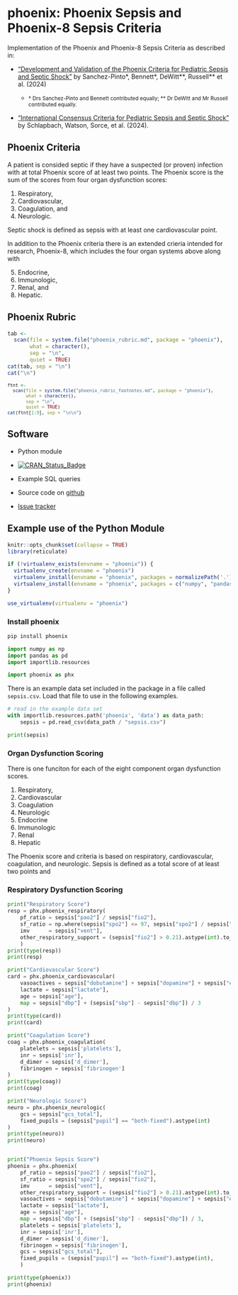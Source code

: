 <!-- README.md is generated from README.Rmd. Please edit that file -->

# phoenix: Phoenix Sepsis and Phoenix-8 Sepsis Criteria

Implementation of the Phoenix and Phoenix-8 Sepsis Criteria as
described in:

* ["Development and Validation of the Phoenix Criteria for Pediatric Sepsis and Septic Shock"](doi:10.1001/jama.2024.0196) by Sanchez-Pinto&ast;, Bennett&ast;, DeWitt&ast;&ast;, Russell&ast;&ast; et al. (2024)

  * <small> &ast; Drs Sanchez-Pinto and Bennett contributed equally; &ast;&ast; Dr DeWitt and Mr Russell contributed equally.</small>

* ["International Consensus Criteria for Pediatric Sepsis and Septic Shock"](doi:10.1001/jama.2024.0179) by Schlapbach, Watson, Sorce, et al. (2024).

## Phoenix Criteria
A patient is consided septic if they have a suspected (or proven) infection with
at total Phoenix score of at least two points.  The Phoenix score is the sum of
the scores from four organ dysfunction scores:

1. Respiratory,
2. Cardiovascular,
3. Coagulation, and
4. Neurologic.

Septic shock is defined as sepsis with at least one cardiovascular point.

In addition to the Phoenix criteria there is an extended crieria intended for
research, Phoenix-8, which includes the four organ systems above along with

5. Endocrine,
6. Immunologic,
7. Renal, and 
8. Hepatic.

## Phoenix Rubric

```r
tab <-
  scan(file = system.file("phoenix_rubric.md", package = "phoenix"),
       what = character(),
       sep = "\n",
       quiet = TRUE)
cat(tab, sep = "\n")
cat("\n")
```

<small>
```r
ftnt <-
  scan(file = system.file("phoenix_rubric_footnotes.md", package = "phoenix"),
       what = character(),
       sep = "\n",
       quiet = TRUE)
cat(ftnt[1:9], sep = "\n\n")
```
</small>


## Software

* Python module
* [![CRAN_Status_Badge](https://www.r-pkg.org/badges/version/phoenix)](https://cran.r-project.org/package=phoenix)
* Example SQL queries

* Source code on [github](https://github.com/CU-DBMI-Peds/phoenix/)
* [Issue tracker](https://github.com/CU-DBMI-Peds/phoenix/issues/)


## Example use of the Python Module

```r
knitr::opts_chunk$set(collapse = TRUE)
library(reticulate)

if (!virtualenv_exists(envname = "phoenix")) {
  virtualenv_create(envname = "phoenix")
  virtualenv_install(envname = "phoenix", packages = normalizePath('.'))
  virtualenv_install(envname = "phoenix", packages = c("numpy", "pandas"))
}

use_virtualenv(virtualenv = "phoenix")
```

### Install phoenix

```python
pip install phoenix
```


```python
import numpy as np
import pandas as pd
import importlib.resources

import phoenix as phx
```

There is an example data set included in the package in a file called
`sepsis.csv`.  Load that file to use in the following examples.

```python
# read in the example data set
with importlib.resources.path('phoenix', 'data') as data_path:
    sepsis = pd.read_csv(data_path / "sepsis.csv")

print(sepsis)
```

### Organ Dysfunction Scoring
There is one funciton for each of the eight component organ dysfunction scores.

1. Respiratory,
2. Cardiovascular
3. Coagulation
4. Neurologic
5. Endocrine
6. Immunologic
7. Renal
8. Hepatic

The Phoenix score and criteria is based on 
respiratory,
cardiovascular,
coagulation, and
neurologic.  Sepsis is defined as a total score of at least two points and 

### Respiratory Dysfunction Scoring


```python
print("Respiratory Score")
resp = phx.phoenix_respiratory(
    pf_ratio = sepsis["pao2"] / sepsis["fio2"],
    sf_ratio = np.where(sepsis["spo2"] <= 97, sepsis["spo2"] / sepsis["fio2"], np.nan),
    imv      = sepsis["vent"],
    other_respiratory_support = (sepsis["fio2"] > 0.21).astype(int).to_numpy()
    )
print(type(resp))
print(resp)

print("Cardiovascular Score")
card = phx.phoenix_cardiovascular(
    vasoactives = sepsis["dobutamine"] + sepsis["dopamine"] + sepsis["epinephrine"] + sepsis["milrinone"] + sepsis["norepinephrine"] + sepsis["vasopressin"],
    lactate = sepsis["lactate"],
    age = sepsis["age"],
    map = sepsis["dbp"] + (sepsis["sbp"] - sepsis["dbp"]) / 3
)
print(type(card))
print(card)

print("Coagulation Score")
coag = phx.phoenix_coagulation(
    platelets = sepsis['platelets'],
    inr = sepsis['inr'],
    d_dimer = sepsis['d_dimer'],
    fibrinogen = sepsis['fibrinogen']
)
print(type(coag))
print(coag)

print("Neurologic Score")
neuro = phx.phoenix_neurologic(
    gcs = sepsis["gcs_total"],
    fixed_pupils = (sepsis["pupil"] == "both-fixed").astype(int)
)
print(type(neuro))
print(neuro)


print("Phoenix Sepsis Score")
phoenix = phx.phoenix(
    pf_ratio = sepsis["pao2"] / sepsis["fio2"],
    sf_ratio = sepsis["spo2"] / sepsis["fio2"],
    imv      = sepsis["vent"],
    other_respiratory_support = (sepsis["fio2"] > 0.21).astype(int).to_numpy(),
    vasoactives = sepsis["dobutamine"] + sepsis["dopamine"] + sepsis["epinephrine"] + sepsis["milrinone"] + sepsis["norepinephrine"] + sepsis["vasopressin"],
    lactate = sepsis["lactate"],
    age = sepsis["age"],
    map = sepsis["dbp"] + (sepsis["sbp"] - sepsis["dbp"]) / 3,
    platelets = sepsis['platelets'],
    inr = sepsis['inr'],
    d_dimer = sepsis['d_dimer'],
    fibrinogen = sepsis['fibrinogen'],
    gcs = sepsis["gcs_total"],
    fixed_pupils = (sepsis["pupil"] == "both-fixed").astype(int),
    )

print(type(phoenix))
print(phoenix)
```
